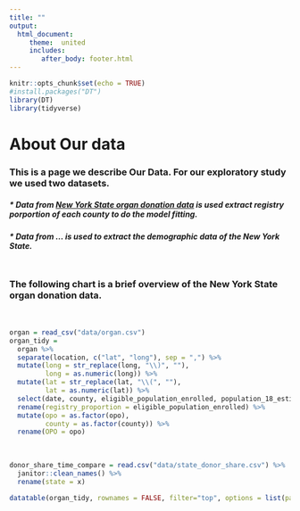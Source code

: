 ```yaml
---
title: ""
output: 
  html_document:
     theme:  united
     includes:
        after_body: footer.html
---
```


```r
knitr::opts_chunk$set(echo = TRUE)
#install.packages("DT")
library(DT)
library(tidyverse)
```

<div style="margin-bottom:30px;">
</div>

# About Our data

<div style="margin-bottom:20px;"> </div>

### This is a page we describe Our Data. For our exploratory study we used two datasets.

<div style="margin-bottom:20px;"> </div>

##### * Data from [New York State organ donation data](https://health.data.ny.gov/Health/Donate-Life-Organ-and-Tissue-Donor-Registry-Enroll/sqk8-8a2h/data?fbclid=IwAR0DjHPMd3up76Cq1bMH0z12f_vr4rLz5YwtMPcT2kc_a5nP-nVJlDEinNE) is used extract registry porportion of each county to do the model fitting.

##### * Data from ... is used to extract the demographic data of the New York State.

<div style="margin-bottom:50px;"> </div>

### The following chart is a brief overview of the New York State organ donation data.

<div style="margin-bottom:50px;"> </div>

```r
organ = read_csv("data/organ.csv")
organ_tidy = 
  organ %>% 
  separate(location, c("lat", "long"), sep = ",") %>% 
  mutate(long = str_replace(long, "\\)", ""),
         long = as.numeric(long)) %>% 
  mutate(lat = str_replace(lat, "\\(", ""),
         lat = as.numeric(lat)) %>% 
  select(date, county, eligible_population_enrolled, population_18_estimate, registry_enrollments, opo) %>% 
  rename(registry_proportion = eligible_population_enrolled) %>% 
  mutate(opo = as.factor(opo),
         county = as.factor(county)) %>% 
  rename(OPO = opo)
```
<div class="cd-fixed-bg cd-fixed-bg--1"> 
</br>
</div>

 
```r
donor_share_time_compare = read.csv("data/state_donor_share.csv") %>%
  janitor::clean_names() %>%
  rename(state = x)

datatable(organ_tidy, rownames = FALSE, filter="top", options = list(pageLength = 5, scrollX=T, autoWidth = TRUE) )
```
     
